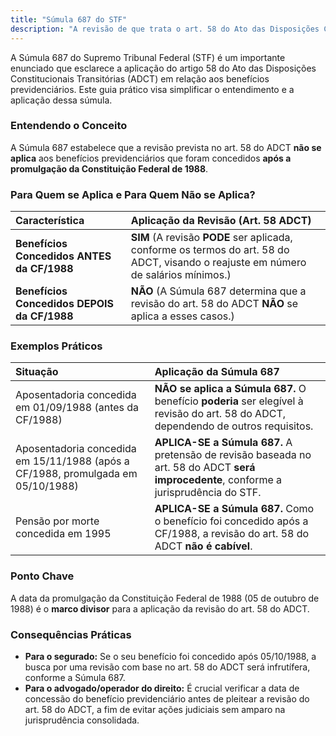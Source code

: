 ```yaml
---
title: "Súmula 687 do STF"
description: "A revisão de que trata o art. 58 do Ato das Disposições Constitucionais Transitórias não se aplica aos benefícios previdenciários concedidos após a promulgação da Constituição de 1988."
---
```


A Súmula 687 do Supremo Tribunal Federal (STF) é um importante enunciado que esclarece a aplicação do artigo 58 do Ato das Disposições Constitucionais Transitórias (ADCT) em relação aos benefícios previdenciários. Este guia prático visa simplificar o entendimento e a aplicação dessa súmula.

### Entendendo o Conceito

A Súmula 687 estabelece que a revisão prevista no art. 58 do ADCT **não se aplica** aos benefícios previdenciários que foram concedidos **após a promulgação da Constituição Federal de 1988**.

### Para Quem se Aplica e Para Quem Não se Aplica?

| **Característica**                          | **Aplicação da Revisão (Art. 58 ADCT)**                                                                                             |
| :------------------------------------------ | :---------------------------------------------------------------------------------------------------------------------------------- |
| **Benefícios Concedidos ANTES da CF/1988**  | **SIM** (A revisão **PODE** ser aplicada, conforme os termos do art. 58 do ADCT, visando o reajuste em número de salários mínimos.) |
| **Benefícios Concedidos DEPOIS da CF/1988** | **NÃO** (A Súmula 687 determina que a revisão do art. 58 do ADCT **NÃO** se aplica a esses casos.)                                  |

### Exemplos Práticos

| **Situação**                                                                     | **Aplicação da Súmula 687**                                                                                                            |
| :------------------------------------------------------------------------------- | :------------------------------------------------------------------------------------------------------------------------------------- |
| Aposentadoria concedida em 01/09/1988 (antes da CF/1988)                         | **NÃO se aplica a Súmula 687.** O benefício **poderia** ser elegível à revisão do art. 58 do ADCT, dependendo de outros requisitos.    |
| Aposentadoria concedida em 15/11/1988 (após a CF/1988, promulgada em 05/10/1988) | **APLICA-SE a Súmula 687.** A pretensão de revisão baseada no art. 58 do ADCT **será improcedente**, conforme a jurisprudência do STF. |
| Pensão por morte concedida em 1995                                               | **APLICA-SE a Súmula 687.** Como o benefício foi concedido após a CF/1988, a revisão do art. 58 do ADCT **não é cabível**.             |

### Ponto Chave

A data da promulgação da Constituição Federal de 1988 (05 de outubro de 1988) é o **marco divisor** para a aplicação da revisão do art. 58 do ADCT.

### Consequências Práticas

- **Para o segurado:** Se o seu benefício foi concedido após 05/10/1988, a busca por uma revisão com base no art. 58 do ADCT será infrutífera, conforme a Súmula 687.
- **Para o advogado/operador do direito:** É crucial verificar a data de concessão do benefício previdenciário antes de pleitear a revisão do art. 58 do ADCT, a fim de evitar ações judiciais sem amparo na jurisprudência consolidada.
